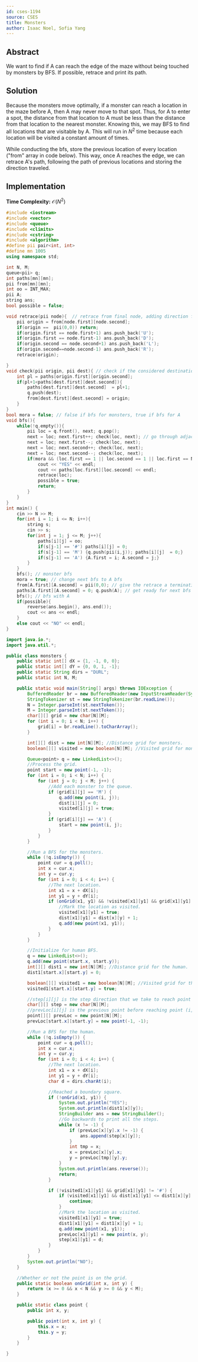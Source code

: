 ---
id: cses-1194
source: CSES
title: Monsters
author: Isaac Noel, Sofia Yang
---

## Abstract

We want to find if A can reach the edge of the maze without being touched by
monsters by BFS. If possible, retrace and print its path.

## Solution

Because the monsters move optimally, if a monster can reach a location in the
maze before A, then A may never move to that spot. Thus, for A to enter a spot,
the distance from that location to A must be less than the distance from that
location to the nearest monster. Knowing this, we may BFS to find all locations
that are visitable by A. This will run in $N^2$ time because each location will
be visited a constant amount of times.

While conducting the bfs, store the previous location of every location ("from"
array in code below). This way, once A reaches the edge, we can retrace A's
path, following the path of previous locations and storing the direction
traveled.

## Implementation
**Time Complexity:** $\mathcal{O}(N^2)$

<LanguageSection>
<CPPSection>

```cpp
#include <iostream>
#include <vector>
#include <queue>
#include <climits>
#include <cstring>
#include <algorithm>
#define pii pair<int, int>
#define mn 1005
using namespace std;

int N, M;
queue<pii> q;
int paths[mn][mn];
pii from[mn][mn];
int oo = INT_MAX;
pii A;
string ans;
bool possible = false;

void retrace(pii node){  // retrace from final node, adding direction from previous node to a string. This string will be backwards but will be reversed before output.
	pii origin = from[node.first][node.second];
	if(origin ==  pii(0,0)) return;
	if(origin.first == node.first+1) ans.push_back('U');
	if(origin.first == node.first-1) ans.push_back('D');
	if(origin.second == node.second+1) ans.push_back('L');
	if(origin.second==node.second-1) ans.push_back('R');
	retrace(origin);

}
void check(pii origin, pii dest){ // check if the considered destination may be traveled to
	int pl = paths[origin.first][origin.second];
	if(pl+1<paths[dest.first][dest.second]){
		paths[dest.first][dest.second]  = pl+1;
		q.push(dest);
		from[dest.first][dest.second] = origin;
	}
}
bool mora = false; // false if bfs for monsters, true if bfs for A
void bfs(){
	while(!q.empty()){
		pii loc = q.front(), next; q.pop();
		next = loc; next.first++; check(loc, next); // go through adjacent locations
		next = loc; next.first--; check(loc, next);
		next = loc; next.second++; check(loc, next);
		next = loc; next.second--; check(loc, next);
		if(mora && (loc.first == 1 || loc.second == 1 || loc.first == N || loc.second == M)){
			cout << "YES" << endl;
			cout << paths[loc.first][loc.second] << endl;
			retrace(loc);
			possible = true;
			return;
		}
	}
}
int main() {
	cin >> N >> M;
	for(int i = 1; i <= N; i++){
		string s;
		cin >> s;
		for(int j = 1; j <= M; j++){
			paths[i][j] = oo;
			if(s[j-1] == '#') paths[i][j] = 0;
			if(s[j-1] == 'M') {q.push(pii(i,j)); paths[i][j]  = 0;}
			if(s[j-1] == 'A') {A.first = i; A.second = j;}
		}
	}
	bfs(); // monster bfs
	mora = true; // change next bfs to A bfs
	from[A.first][A.second] = pii(0,0); // give the retrace a terminating location
	paths[A.first][A.second] = 0; q.push(A); // get ready for next bfs
	bfs(); // bfs with A
	if(possible){
		reverse(ans.begin(), ans.end());
		cout << ans << endl;
	}
	else cout << "NO" << endl;
}
```
</CPPSection>

<JavaSection>
	
```java
import java.io.*;
import java.util.*;

public class monsters {
	public static int[] dX = {1, -1, 0, 0};
	public static int[] dY = {0, 0, 1, -1};
	public static String dirs = "DURL";
	public static int N, M;

	public static void main(String[] args) throws IOException {
		BufferedReader br = new BufferedReader(new InputStreamReader(System.in));
		StringTokenizer st = new StringTokenizer(br.readLine());
		N = Integer.parseInt(st.nextToken());
		M = Integer.parseInt(st.nextToken());
		char[][] grid = new char[N][M];
		for (int i = 0; i < N; i++) {
			grid[i] = br.readLine().toCharArray();
		}

		int[][] dist = new int[N][M]; //Distance grid for monsters.
		boolean[][] visited = new boolean[N][M]; //Visited grid for monsters.

		Queue<point> q = new LinkedList<>();
		//Process the grid.
		point start = new point(-1, -1);
		for (int i = 0; i < N; i++) {
			for (int j = 0; j < M; j++) {
				//Add each monster to the queue.
				if (grid[i][j] == 'M') {
					q.add(new point(i, j));
					dist[i][j] = 0;
					visited[i][j] = true;
				}
				if (grid[i][j] == 'A') {
					start = new point(i, j);
				}
			}
		}

		//Run a BFS for the monsters.
		while (!q.isEmpty()) {
			point cur = q.poll();
			int x = cur.x;
			int y = cur.y;
			for (int i = 0; i < 4; i++) {
				//The next location.
				int x1 = x + dX[i];
				int y1 = y + dY[i];
				if (onGrid(x1, y1) && !visited[x1][y1] && grid[x1][y1] != '#') {
					//Mark the location as visited.
					visited[x1][y1] = true;
					dist[x1][y1] = dist[x][y] + 1;
					q.add(new point(x1, y1));
				}
			}
		}

		//Initialize for human BFS.
		q = new LinkedList<>();
		q.add(new point(start.x, start.y));
		int[][] dist1 = new int[N][M]; //Distance grid for the human.
		dist1[start.x][start.y] = 0;

		boolean[][] visited1 = new boolean[N][M]; //Visited grid for the human.
		visited1[start.x][start.y] = true;

		//step[i][j] is the step direction that we take to reach point (i, j).
		char[][] step = new char[N][M];
		//prevLoc[i][j] is the previous point before reaching point (i, j).
		point[][] prevLoc = new point[N][M];
		prevLoc[start.x][start.y] = new point(-1, -1);

		//Run a BFS for the human.
		while (!q.isEmpty()) {
			point cur = q.poll();
			int x = cur.x;
			int y = cur.y;
			for (int i = 0; i < 4; i++) {
				//The next location.
				int x1 = x + dX[i];
				int y1 = y + dY[i];
				char d = dirs.charAt(i);

				//Reached a boundary square.
				if (!onGrid(x1, y1)) {
					System.out.println("YES");
					System.out.println(dist1[x][y]);
					StringBuilder ans = new StringBuilder();
					//Go backwards to print all the steps.
					while (x != -1) {
						if (prevLoc[x][y].x != -1) {
							ans.append(step[x][y]);
						}
						int tmp = x;
						x = prevLoc[x][y].x;
						y = prevLoc[tmp][y].y;
					}
					System.out.println(ans.reverse());
					return;
				}

				if (!visited1[x1][y1] && grid[x1][y1] != '#') {
					if (visited[x1][y1] && dist[x1][y1] <= dist1[x][y] + 1) {
						continue;
					}
					//Mark the location as visited.
					visited1[x1][y1] = true;
					dist1[x1][y1] = dist1[x][y] + 1;
					q.add(new point(x1, y1));
					prevLoc[x1][y1] = new point(x, y);
					step[x1][y1] = d;
				}
			}
		}
		System.out.println("NO");
	}

	//Whether or not the point is on the grid.
	public static boolean onGrid(int x, int y) {
		return (x >= 0 && x < N && y >= 0 && y < M);
	}

	public static class point {
		public int x, y;

		public point(int x, int y) {
			this.x = x;
			this.y = y;
		}
	}

}

```
</JavaSection>
</LanguageSection>

